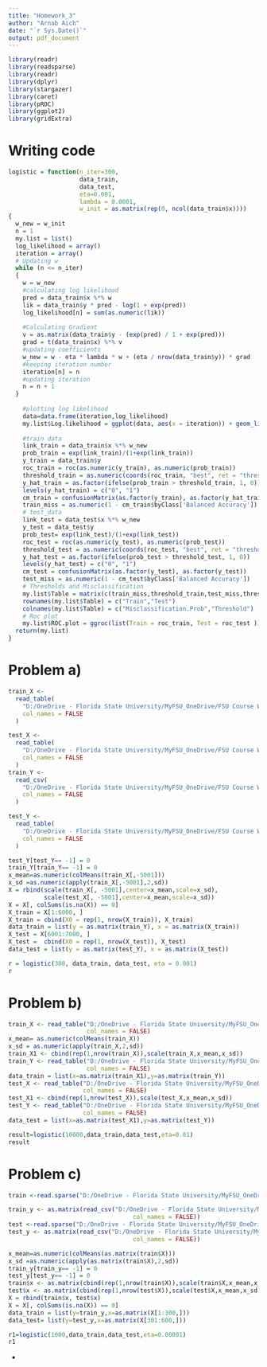 ```yaml
---
title: "Homework_3"
author: "Arnab Aich"
date: "`r Sys.Date()`"
output: pdf_document
---
```




```r
library(readr)
library(readsparse)
library(readr)
library(dplyr)
library(stargazer)
library(caret)
library(pROC)
library(ggplot2)
library(gridExtra)
```
# Writing code
```r
logistic = function(n_iter=300,
                    data_train,
                    data_test,
                    eta=0.001,
                    lambda = 0.0001,
                    w_init = as.matrix(rep(0, ncol(data_train$x))))
{
  w_new = w_init
  n = 1
  my.list = list()
  log_likelihood = array()
  iteration = array()
  # Updating w
  while (n <= n_iter)
  {
    w = w_new
    #calculating log likelihood
    pred = data_train$x %*% w
    lik = data_train$y * pred - log(1 + exp(pred))
    log_likelihood[n] = sum(as.numeric(lik))
    
    #Calculating Gradient
    v = as.matrix(data_train$y - (exp(pred) / 1 + exp(pred)))
    grad = t(data_train$x) %*% v
    #updating coefficients
    w_new = w - eta * lambda * w + (eta / nrow(data_train$y)) * grad
    #keeping iteration number
    iteration[n] = n
    #updating iteration
    n = n + 1
  }  
    
    #plotting log likelihood
    data=data.frame(iteration,log_likelihood)
    my.list$Log.likelihood = ggplot(data, aes(x = iteration)) + geom_line(aes(y = log_likelihood))
    
    #train data
    link_train = data_train$x %*% w_new
    prob_train = exp(link_train)/(1+exp(link_train))
    y_train = data_train$y
    roc_train = roc(as.numeric(y_train), as.numeric(prob_train))
    threshold_train = as.numeric(coords(roc_train, "best", ret = "threshold"))
    y_hat_train = as.factor(ifelse(prob_train > threshold_train, 1, 0))
    levels(y_hat_train) = c("0", "1")
    cm_train = confusionMatrix(as.factor(y_train), as.factor(y_hat_train))
    train_miss = as.numeric(1 - cm_train$byClass['Balanced Accuracy'])
    # test_data
    link_test = data_test$x %*% w_new
    y_test = data_test$y
    prob_test= exp(link_test)/(1+exp(link_test))
    roc_test = roc(as.numeric(y_test), as.numeric(prob_test))
    threshold_test = as.numeric(coords(roc_test, "best", ret = "threshold"))
    y_hat_test = as.factor(ifelse(prob_test > threshold_test, 1, 0))
    levels(y_hat_test) = c("0", "1")
    cm_test = confusionMatrix(as.factor(y_test), as.factor(y_test))
    test_miss = as.numeric(1 - cm_test$byClass['Balanced Accuracy'])
    # Thresholds and Misclassification 
    my.list$Table = matrix(c(train_miss,threshold_train,test_miss,threshold_test),nrow=2,byrow=TRUE)
    rownames(my.list$Table) = c("Train","Test")
    colnames(my.list$Table) = c("Misclassification.Prob","Threshold")
    # Roc plot
    my.list$ROC.plot = ggroc(list(Train = roc_train, Test = roc_test ))+geom_abline(slope=1,intercept = 1,color = "blue") 
  return(my.list)
}

```
# Problem a)
```r
train_X <-
  read_table(
    "D:/OneDrive - Florida State University/MyFSU_OneDrive/FSU Course Work/5635/Datasets/Gisette/gisette_train.data",
    col_names = FALSE
  )

test_X <-
  read_table(
    "D:/OneDrive - Florida State University/MyFSU_OneDrive/FSU Course Work/5635/Datasets/Gisette/gisette_valid.data",
    col_names = FALSE
  )
train_Y <-
  read_csv(
    "D:/OneDrive - Florida State University/MyFSU_OneDrive/FSU Course Work/5635/Datasets/Gisette/gisette_train.labels",
    col_names = FALSE
  )

test_Y <-
  read_table(
    "D:/OneDrive - Florida State University/MyFSU_OneDrive/FSU Course Work/5635/Datasets/Gisette/gisette_valid.labels",
    col_names = FALSE
  )
```

```r
test_Y[test_Y== -1] = 0
train_Y[train_Y== -1] = 0
x_mean=as.numeric(colMeans(train_X[,-5001]))
x_sd =as.numeric(apply(train_X[,-5001],2,sd))
X = rbind(scale(train_X[, -5001],center=x_mean,scale=x_sd),
          scale(test_X[, -5001],center=x_mean,scale=x_sd))
X = X[, colSums(is.na(X)) == 0]
X_train = X[1:6000, ]
X_train = cbind(X0 = rep(1, nrow(X_train)), X_train)
data_train = list(y = as.matrix(train_Y), x = as.matrix(X_train))
X_test = X[6001:7000, ]
X_test =  cbind(X0 = rep(1, nrow(X_test)), X_test)
data_test = list(y = as.matrix(test_Y), x = as.matrix(X_test))
```

```r
r = logistic(300, data_train, data_test, eta = 0.001)
r
```
# Problem b)
```r

train_X <- read_table("D:/OneDrive - Florida State University/MyFSU_OneDrive/FSU Course Work/5635/Datasets/hill-valley/X.dat", 
                      col_names = FALSE)
x_mean= as.numeric(colMeans(train_X))
x_sd = as.numeric(apply(train_X,2,sd))
train_X1 <- cbind(rep(1,nrow(train_X)),scale(train_X,x_mean,x_sd))
train_Y <- read_table("D:/OneDrive - Florida State University/MyFSU_OneDrive/FSU Course Work/5635/Datasets/hill-valley/Y.dat", 
                      col_names = FALSE)
data_train = list(x=as.matrix(train_X1),y=as.matrix(train_Y))
test_X <- read_table("D:/OneDrive - Florida State University/MyFSU_OneDrive/FSU Course Work/5635/Datasets/hill-valley/Xtest.dat", 
                     col_names = FALSE)
test_X1 <- cbind(rep(1,nrow(test_X)),scale(test_X,x_mean,x_sd))
test_Y <- read_table("D:/OneDrive - Florida State University/MyFSU_OneDrive/FSU Course Work/5635/Datasets/hill-valley/Ytest.dat", 
                     col_names = FALSE)
data_test = list(x=as.matrix(test_X1),y=as.matrix(test_Y))

```

```r
result=logistic(10000,data_train,data_test,eta=0.01)
result

```
# Problem c)
```r
train <-read.sparse("D:/OneDrive - Florida State University/MyFSU_OneDrive/FSU Course Work/5635/Datasets/dexter/dexter_train.data")

train_y <- as.matrix(read_csv("D:/OneDrive - Florida State University/MyFSU_OneDrive/FSU Course Work/5635/Datasets/dexter/dexter_train.labels", 
                                   col_names = FALSE))
test <-read.sparse("D:/OneDrive - Florida State University/MyFSU_OneDrive/FSU Course Work/5635/Datasets/dexter/dexter_valid.data")
test_y <- as.matrix(read_csv("D:/OneDrive - Florida State University/MyFSU_OneDrive/FSU Course Work/5635/Datasets/dexter/dexter_valid.labels", 
                                   col_names = FALSE))
```
```r
x_mean=as.numeric(colMeans(as.matrix(train$X)))
x_sd =as.numeric(apply(as.matrix(train$X),2,sd))
train_y[train_y== -1] = 0
test_y[test_y== -1] = 0
train$x <- as.matrix(cbind(rep(1,nrow(train$X)),scale(train$X,x_mean,x_sd)))
test$x <- as.matrix(cbind(rep(1,nrow(test$X)),scale(test$X,x_mean,x_sd)))
X = rbind(train$x, test$x)
X = X[, colSums(is.na(X)) == 0]
data_train = list(y=train_y,x=as.matrix(X[1:300,]))
data_test= list(y=test_y,x=as.matrix(X[301:600,]))
```

```r
r1=logistic(1000,data_train,data_test,eta=0.00001)
r1

```

* 